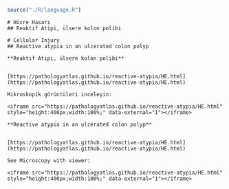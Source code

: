

```r

source("./R/language.R")

```

```asis
# Hücre Hasarı
## Reaktif Atipi, ülsere kolon polibi

```

```asis
# Cellular Injury
## Reactive atypia in an ulcerated colon polyp

```

```asis

**Reaktif Atipi, ülsere kolon polibi**


[https://pathologyatlas.github.io/reactive-atypia/HE.html](https://pathologyatlas.github.io/reactive-atypia/HE.html)

Mikroskopik görüntüleri inceleyin:

<iframe src="https://pathologyatlas.github.io/reactive-atypia/HE.html" style="height:400px;width:100%;" data-external="1"></iframe>

```

```asis

**Reactive atypia in an ulcerated colon polyp**


[https://pathologyatlas.github.io/reactive-atypia/HE.html](https://pathologyatlas.github.io/reactive-atypia/HE.html)

See Microscopy with viewer: 

<iframe src="https://pathologyatlas.github.io/reactive-atypia/HE.html" style="height:400px;width:100%;" data-external="1"></iframe>

```
